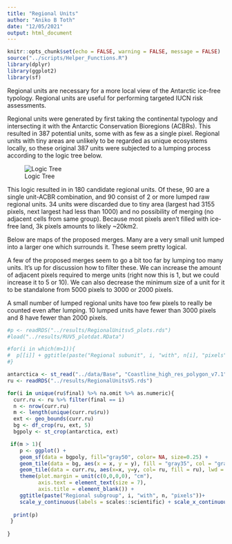 ```yaml
---
title: "Regional Units"
author: "Aniko B Toth"
date: "12/05/2021"
output: html_document
---
```


```r
knitr::opts_chunk$set(echo = FALSE, warning = FALSE, message = FALSE)
source("../scripts/Helper_Functions.R")
library(dplyr)
library(ggplot2)
library(sf)
```

Regional units are necessary for a more local view of the Antarctic ice-free typology. Regional units are useful for performing targeted IUCN risk assessments. 

Regional units were generated by first taking the continental typology and intersecting it with the Antarctic Conservation Bioregions (ACBRs). This resulted in 387 potential units, some with as few as a single pixel. Regional units with tiny areas are unlikely to be regarded as unique ecosystems locally, so these original 387 units were subjected to a lumping process according to the logic tree below. 

![Logic Tree](Regional_logicTree.png)

This logic resulted in in 180 candidate regional units. Of these, 90 are a single unit-ACBR combination, and 90 consist of 2 or more lumped raw regional units. 34 units were discarded due to tiny area (largest had 3155 pixels, next largest had less than 1000) and no possibility of merging (no adjacent cells from same group). Because most pixels aren't filled with ice-free land, 3k pixels amounts to likely ~20km2. 

Below are maps of the proposed merges. Many are a very small unit lumped into a larger one which surrounds it. These seem pretty logical. 

A few of the proposed merges seem to go a bit too far by lumping too many units. It's up for discussion how to filter these. We can increase the amount of adjacent pixels required to merge units (right now this is 1, but we could increase it to 5 or 10). We can also decrease the minimum size of a unit for it to be standalone from 5000 pixels to 3000 or 2000 pixels.

A small number of lumped regional units have too few pixels to really be counted even after lumping. 10 lumped units have fewer than 3000 pixels and 8 have fewer than 2000 pixels.


```r
#p <- readRDS("../results/RegionalUnitsv5_plots.rds")
#load("../results/RUV5_plotdat.RData")

#for(i in which(m>1)){
#  p[[i]] + ggtitle(paste("Regional subunit", i, "with", n[i], "pixels"))
#}

antarctica <- st_read("../data/Base", "Coastline_high_res_polygon_v7.1") %>% st_simplify()
ru <- readRDS("../results/RegionalUnitsV5.rds")

for(i in unique(ru$final) %>% na.omit %>% as.numeric){
  curr.ru <- ru %>% filter(final == i)
  n <- nrow(curr.ru)
  m <- length(unique(curr.ru$ru))
  ext <- geo_bounds(curr.ru)
  bg <- df_crop(ru, ext, 5)
  bgpoly <- st_crop(antarctica, ext)

 if(m > 1){
    p <- ggplot() +  
    geom_sf(data = bgpoly, fill="gray50", color= NA, size=0.25) +
    geom_tile(data = bg, aes(x = x, y = y), fill = "gray35", col = "gray35", lwd = 0.8) +
    geom_tile(data = curr.ru, aes(x=x, y=y, col= ru, fill = ru), lwd = .8) +
    theme(plot.margin = unit(c(0,0,0,0), "cm"), 
          axis.text = element_text(size = 7), 
          axis.title = element_blank()) +
    ggtitle(paste("Regional subgroup", i, "with", n, "pixels"))+
    scale_y_continuous(labels = scales::scientific) + scale_x_continuous(labels = scales::scientific) 
  
  print(p)
 } 
 
}

```


